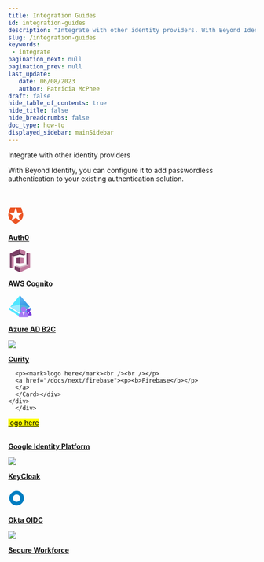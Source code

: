 ```yaml
---
title: Integration Guides
id: integration-guides
description: "Integrate with other identity providers. With Beyond Identity, you can configure it to add passwordless authentication to your existing authentication solution."
slug: /integration-guides 
keywords: 
 - integrate
pagination_next: null
pagination_prev: null
last_update: 
   date: 06/08/2023
   author: Patricia McPhee
draft: false
hide_table_of_contents: true
hide_title: false
hide_breadcrumbs: false
doc_type: how-to
displayed_sidebar: mainSidebar
---
```



Integrate with other identity providers

With Beyond Identity, you can configure it to add passwordless authentication to your existing authentication solution. 


<Row>
  <Col span={6}>
    <Alert message="In progress" type="info" />
  </Col>
</Row>
<br />

<Alert
message="Action items"
description="@Patricia to fix this pages's web responsiveness."
type="error"
/>

<section class="index-container">

<section class="other-cards">
      <div class="container">
  <div class="row row--no-gutters">
    <div class="col">
      <div class="col-demo"><Card class="intro-card">
      <a href="/docs/next/auth0">
            <svg width="34" height="44" viewBox="0 0 100 100" fill="none" xmlns="http://www.w3.org/2000/svg" {...props}>
                  <path xmlns="http://www.w3.org/2000/svg" d="M71.0809 80.9699L61.0704 50.1567L87.2753 31.1184H54.883L44.8715 0.30583L44.8683 0.297468H77.2655L87.2795 31.1149L87.2802 31.1142L87.2885 31.1097C93.1039 48.9877 87.1143 69.3222 71.0809 80.9696V80.9699ZM18.6593 80.9699L18.6513 80.9759L44.8631 100.019L71.0809 80.9706L44.8715 61.9267L18.6596 80.9699H18.6593ZM2.45895 31.1104C-3.663 49.9563 3.44327 69.9257 18.6544 80.9738L18.6569 80.964L28.669 50.1525L2.46975 31.1177H34.8544L44.8662 0.305482L44.8683 0.297119H12.4694L2.4586 31.1104H2.45895Z" fill="#EB5424"/>
            </svg>
            <p><b>Auth0</b></p>
            </a>
      </Card></div>
    </div>
    <div class="col">
      <div class="col-demo"><Card class="intro-card">
      <a href="/docs/next/aws-cognito">
            <svg xmlns="http://www.w3.org/2000/svg" width="48" height="48" viewBox="0 0 256 299" preserveAspectRatio="xMidYMid"><path d="M208.752 58.061l25.771-6.636.192.283.651 155.607-.843.846-5.31.227-20.159-3.138-.302-.794V58.061M59.705 218.971l.095.007 68.027 19.767.173.133.296.236-.096 59.232-.2.252-68.295-33.178v-46.449" fill="#7A3E65"/><path d="M208.752 204.456l-80.64 19.312-40.488-9.773-27.919 4.976L128 238.878l105.405-28.537 1.118-2.18-25.771-3.705" fill="#CFB2C1"/><path d="M196.295 79.626l-.657-.749-66.904-19.44-.734.283-.672-.343L22.052 89.734l-.575.703.845.463 24.075 3.53.851-.289 80.64-19.311 40.488 9.773 27.919-4.977" fill="#512843"/><path d="M47.248 240.537l-25.771 6.221-.045-.149-1.015-155.026 1.06-1.146 25.771 3.704v146.396" fill="#C17B9E"/><path d="M82.04 180.403l45.96 5.391.345-.515.187-71.887-.532-.589-45.96 5.392v62.208" fill="#7A3E65"/><path d="M173.96 180.403L128 185.794v-72.991l45.96 5.392v62.208M196.295 79.626L128 59.72V0l68.295 33.177v46.449" fill="#C17B9E"/><path d="M128 0L0 61.793v175.011l21.477 9.954V90.437L128 59.72V0" fill="#7A3E65"/><path d="M234.523 51.425v156.736L128 238.878v59.72l128-61.794V61.793l-21.477-10.368" fill="#C17B9E"/></svg>
            <p><b>AWS Cognito</b></p>
            </a>
      </Card></div>
    </div>
    <div class="col">
      <div class="col-demo"><Card class="intro-card">
      <a href="/docs/next/azure-ad-b2c">
            <svg xmlns="http://www.w3.org/2000/svg" id="ffd65ef0-46f1-4123-aa86-6c2243292f5f" width="48" height="48" viewBox="0 0 18 18"><defs><linearGradient id="ae0c4e08-2440-488c-bae1-6509c7a4ef07" x1="13.25" y1="12.83" x2="8.62" y2="4.06" gradientUnits="userSpaceOnUse"><stop offset="0" stop-color="#1988d9"/><stop offset="0.9" stop-color="#54aef0"/></linearGradient></defs><g><polygon points="1.01 10.01 8.93 15.14 16.99 9.99 18 11.16 8.93 17.01 0 11.17 1.01 10.01" fill="#50e6ff"/><polygon points="1.61 9.35 8.93 0.62 16.4 9.36 8.93 14.08 1.61 9.35" fill="#fff"/><polygon points="8.93 0.62 8.93 14.08 1.61 9.35 8.93 0.62" fill="#50e6ff"/><polygon points="8.93 0.62 8.93 14.08 16.4 9.36 8.93 0.62" fill="url(#ae0c4e08-2440-488c-bae1-6509c7a4ef07)"/><polygon points="8.93 7.57 16.4 9.36 8.93 14.08 8.93 7.57" fill="#53b1e0"/><polygon points="8.93 14.08 1.61 9.35 8.93 7.57 8.93 14.08" fill="#9cebff"/><polygon points="8.93 17.01 18 11.16 16.99 9.99 8.93 15.14 8.93 17.01" fill="#5ea0ef"/><path d="M17.45,16a.44.44,0,0,0,.44-.44v0a2.5,2.5,0,0,0-2.45-2.5c-1.53,0-2.32.95-2.47,2.5a.45.45,0,0,0,.39.49h4.09Z" fill="#773adc"/><path d="M15.44,13.38a1.35,1.35,0,0,1-.75-.22l.74,1.93.73-1.92A1.38,1.38,0,0,1,15.44,13.38Z" fill="#fff" opacity="0.8"/><circle cx="15.44" cy="12" r="1.38" fill="#773adc"/><path d="M14.68,17.38a.65.65,0,0,0,.66-.66v-.08c-.26-2.05-1.43-3.73-3.67-3.73S8.22,14.33,8,16.65a.65.65,0,0,0,.58.72h6.11Z" fill="#a67af4"/><path d="M11.7,13.4a2,2,0,0,1-1.11-.33L11.69,16l1.1-2.87A2,2,0,0,1,11.7,13.4Z" fill="#fff" opacity="0.8"/><circle cx="11.69" cy="11.34" r="2.06" fill="#a67af4"/></g></svg>
            <p><b>Azure AD B2C</b></p>
            </a>
      </Card></div>
    </div>
    <div class="col">
      <div class="col-demo"><Card class="intro-card">
            <a href="/docs/next/curity">
            <img src="https://avatars.githubusercontent.com/u/22588857?s=200&v=4" />
            <p><b>Curity</b></p>
            </a>
      </Card></div>
    </div>
        <div class="col">
      <div class="col-demo"><Card class="intro-card">
      
      <p><mark>logo here</mark><br /><br /></p>
      <a href="/docs/next/firebase"><p><b>Firebase</b></p>
      </a>
      </Card></div>
    </div>
      </div>
  <div class="row">
        <div class="col">
      <div class="col-demo"><Card class="intro-card">
      <a href="/docs/next/google-identity-platform">
      <p><mark>logo here</mark><br /><br /></p>
      <p><b>Google Identity Platform</b></p>
      </a>
      </Card></div>
    </div>
    <div class="col">
      <div class="col-demo">
      <Card class="intro-card">
      <a href="/docs/next/keycloak">
            <img src="https://upload.wikimedia.org/wikipedia/commons/2/29/Keycloak_Logo.png" />
            <p><b>KeyCloak</b></p>
            </a>
      </Card></div>
    </div>
    <div class="col">
      <div class="col-demo">
      <Card class="intro-card">
      <a href="/docs/next/okta-oidc">
           <svg xmlns="http://www.w3.org/2000/svg" width="34" height="44" viewBox="0 0 16 16" fill="none"><path fill="#007DC1" d="M8 1C4.143 1 1 4.12 1 8s3.121 7 7 7 7-3.121 7-7-3.143-7-7-7zm0 10.5c-1.94 0-3.5-1.56-3.5-3.5S6.06 4.5 8 4.5s3.5 1.56 3.5 3.5-1.56 3.5-3.5 3.5z"/></svg>
            <p><b>Okta OIDC</b></p>
            </a>
      </Card></div>
    </div>
    <div class="col">
      <div class="col-demo"><Card class="intro-card">
      <a href="/docs/next/beyond-identity">
      <img src="https://byndid-public-assets.s3-us-west-2.amazonaws.com/logos/beyondidentity.png" />
            <p><b>Secure Workforce</b></p>
            </a>
      </Card></div>
    </div>
  </div>
</div>
      </section>
</section>